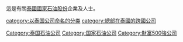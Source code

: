 這是有關[[泰國國家石油股份|泰國國家石油股份]]企業及人士。

[[category:以泰国公司命名的分类|category:以泰国公司命名的分类]]
[[Category:泰国石油公司|Category:泰国石油公司]]
[[category:總部在泰國的跨國公司|category:總部在泰國的跨國公司]]
[[Category:国家石油公司|Category:国家石油公司]]
[[Category:財富500強公司|Category:財富500強公司]]